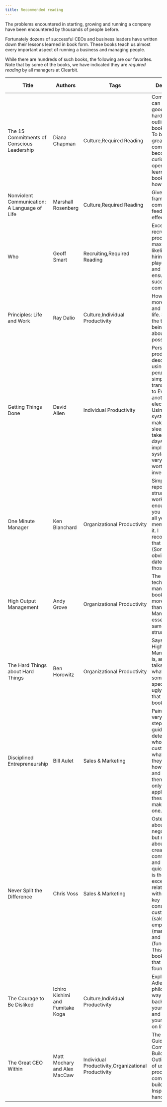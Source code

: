 ```yaml
---
title: Recommended reading
---
```


The problems encountered in starting, growing and running a company have been encountered by thousands of people before. 

Fortunately dozens of successful CEOs and business leaders have written down their lessons learned in book form. These books teach us almost every important aspect of running a business and managing people. 

While there are hundreds of such books, the following are our favorites. Note that by some of the books, we have indicated they are *required reading* by all managers at Clearbit.

| Title                                        | Authors                          | Tags                                                | Description                                                                                                                                                                                                                                                                                              | Reading hours | Synopsis                                                                                                                                                         | Link                                                                                                     |
|----------------------------------------------|----------------------------------|-----------------------------------------------------|----------------------------------------------------------------------------------------------------------------------------------------------------------------------------------------------------------------------------------------------------------------------------------------------------------|---------------|------------------------------------------------------------------------------------------------------------------------------------------------------------------|----------------------------------------------------------------------------------------------------------|
| The 15 Commitments of Conscious Leadership   | Diana Chapman                    | Culture,Required Reading                            | Companies can become good using the hard skills outlined in the books above. To become great, a company must become curious and open to learning. This books shows how to do that.                                                                                                                       |            10 | https://www.skipprichard.com/15-commitments-of-conscious-leadership/                                                                                             | https://www.amazon.com/15-Commitments-Conscious-Leadership-Sustainable-ebook/dp/B00R3MHWUE               |
| Nonviolent Communication: A Language of Life | Marshall Rosenberg               | Culture,Required Reading                            | Gives you a framework for communicating feedback effectively.                                                                                                                                                                                                                                            |            10 |                                                                                                                                                                  | https://www.amazon.com/Nonviolent-Communication-Language-Life-Changing-Relationships-ebook/dp/B014OISVU4 |
| Who                                          | Geoff Smart                      | Recruiting,Required Reading                         | Excellent recruiting process that maximizes the likelihood of hiring A players only, and then ensuring their success at the company.                                                                                                                                                                     |             6 |                                                                                                                                                                  | https://www.amazon.com/Who-Method-Hiring-Geoff-Smart-ebook                                               |
| Principles: Life and Work                    | Ray Dalio                        | Culture,Individual Productivity                     | How to live a more objective and principled life. Seeking the truth and being curious about possibilities.                                                                                                                                                                                               |            10 | https://inside.bwater.com/publications/principles_excerpt                                                                                                        | https://www.amazon.com/Principles-Life-Work-Ray-Dalio-ebook/dp/B071CTK28D                                |
| Getting Things Done                          | David Allen                      | Individual Productivity                             | Personal productivity; describes using pen/paper, simply translate that to Evernote or another electronic tool. Using this system will make you sleep better. It takes several days to fully implement the system, but is very much worth that investment.                                               |            10 | https://hamberg.no/gtd/                                                                                                                                          | https://www.amazon.com/Getting-Things-Done-Stress-Free-Productivity-ebook/dp/B00KWG9M2E                  |
| One Minute Manager                           | Ken Blanchard                    | Organizational Productivity                         | Simple reporting structure that works. Simple enough that you can have all your team members read it. I recommend that you do. (Some of it is obviously dated. Ignore those parts.)                                                                                                                      |           0.5 | http://www.jfdperfsolutions.com/modules/news/leadership-book_summary~3A_~26quot~3Bthe_one_minute_manager~26quot~3B_by_kenneth_blanchard_and_spencer_johnson.html | https://www.amazon.com/New-One-Minute-Manager-ebook/dp/B00MMG19OG                                        |
| High Output Management                       | Andy Grove                       | Organizational Productivity                         | The classic tech management book. A lot more detail than 1-Minute Manager, but essentially the same structure.                                                                                                                                                                                           |            10 | http://charles.io/high-output-management/                                                                                                                        | https://www.amazon.com/High-Output-Management-Andrew-Grove-ebook/dp/B015VACHOK                           |
| The Hard Things about Hard Things            | Ben Horowitz                     | Organizational Productivity                         | Says how great High Output Management is, and then talks about what to do in some very specific and ugly situations that no other books discuss.                                                                                                                                                         |             6 | https://booksummaries.co/the-hard-thing-about-hard-things-82dd119d5b86#.nbmj3hot6                                                                                | https://www.amazon.com/Hard-Thing-About-Things-Building-ebook/dp/B00DQ845EA                              |
| Disciplined Entrepreneurship                 | Bill Aulet                       | Sales & Marketing                                   | Painful, but very necessary step-by-step guide to determining who your real customer is, what solution they want, and how to market and sell to them. If you only read and apply one of these books, make it this one.                                                                                   |            12 | http://tech.co/disciplined-entrepreneurship-bill-aulet-2013-08                                                                                                   | https://www.amazon.com/Disciplined-Entrepreneurship-Steps-Successful-Startup-ebook/dp/B00DQ97TWO         |
| Never Split the Difference                   | Chris Voss                       | Sales & Marketing                                   | Ostensibly about negotiation, but really about how to create deep connection and trust quickly, which is the key to an excellent relationship with your three key constituents: customers (sales), employees (management) and investors (fundraising). This is the best book on sales that I have found. |             6 | https://github.com/mgp/book-notes/blob/master/never-split-the-difference.markdown                                                                                | https://www.amazon.com/Never-Split-Difference-Negotiating-Depended-ebook/dp/B014DUR7L2/                  |
| The Courage to Be Disliked                   | Ichiro Kishimi and Fumitake Koga | Culture,Individual Productivity                     | Explains Adler's philosophy, a way of taking back control of your emotions and changing your outlook on life.                                                                                                                                                                                            |            10 |                                                                                                                                                                  | https://www.amazon.com/Courage-Be-Disliked-Phenomenon-Happiness-ebook/dp/B078MDSV8T                      |
| The Great CEO Within                         | Matt Mochary and Alex MacCaw     | Individual Productivity,Organizational Productivity | The Tactical Guide to Company Building. Outlines a lot of useful processes for company building. Inspired this handbook!                                                                                                                                                                                 |             5 | https://docs.google.com/document/d/1ZJZbv4J6FZ8Dnb0JuMhJxTnwl-dwqx5xl0s65DE3wO8/edit                                                                             | https://www.amazon.com/Great-CEO-Within-Tactical-Building-ebook/dp/B07ZLGQZYC                            |